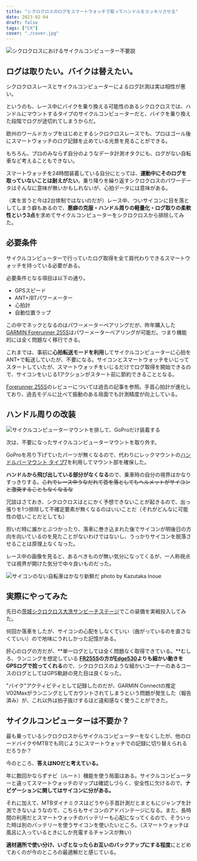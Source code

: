 ```yaml
---
title: "シクロクロスのログをスマートウォッチで取ってハンドルをスッキリさせる"
date: 2023-02-04
draft: false
tags: ["CX"]
cover: "./cover.jpg"
---
```


![シクロクロスにおけるサイクルコンピューター不要説](./cover.jpg)

## ログは取りたい。バイクは替えたい。

シクロクロスレースとサイクルコンピューターによるログ計測は実は相性が悪い。

というのも、レース中にバイクを乗り換える可能性のあるシクロクロスでは、ハンドルにマウントするタイプのサイクルコンピューターだと、バイクを乗り換えた段階でログが途切れてしまうからだ。

欧州のワールドカップをはじめとするシクロクロスレースでも、プロはゴール後にスマートウォッチのログ記録を止めている光景を見ることができる。

もちろん、プロのみならず自分のようなデータ計測オタクにも、ログがない自転車など考えることもできない。

スマートウォッチを24時間装着している自分にとっては、**運動中にそのログを取っていないことは耐えがたい**。乗り降りを繰り返すシクロクロスのパワーデータはそんなに意味が無いかもしれないが、心拍データには意味がある。

（実を言うと今は2台体制ではないのだが）レース中、ついサイコンに目を落としてしまう癖もあるので、**悪癖の克服・ハンドル周りの軽量化・ログ取りの柔軟性という3点**を求めてサイクルコンピューターをシクロクロスから排除してみた。

## 必要条件

サイクルコンピューターで行っていたログ取得を全て肩代わりできるスマートウォッチを持っている必要がある。

必要条件となる項目は以下の通り。

- GPSスピード
- ANT+/BTパワーメーター
- 心拍計
- 自動位置ラップ

この中でネックとなるのはパワーメーターペアリングだが、昨年購入した[GARMIN Forerunner 255S](https://amzn.to/3IMI0Ec)はパワーメーターペアリングが可能だ。つまり機能的には全く問題なく移行できる。

これまでは、事前に**心拍転送モードを利用**してサイクルコンピューターに心拍をANT+で転送していたが、不要になる。サイコンとスマートウォッチをいじってスタートしていたが、スマートウォッチをいじるだけでログ取得を開始できるので、サイコンをいじる1アクションがスタート前に節約できることとなる。

[Forerunner 255S](https://amzn.to/3IMI0Ec)のレビューについては過去の記事を参照。手首心拍計が進化しており、過去モデルに比べて振動のある局面でも計測精度が向上している。

<LinkBox url="https://blog.gensobunya.net/post/2022/07/fr255s_review/" />

## ハンドル周りの改装

![サイクルコンピューターマウントを排して、GoProだけ装着する](./front.jpg)

次は、不要になったサイクルコンピューターマウントを取り外す。

GoProを吊り下げていたパーツが無くなるので、代わりにレックマウントの[ハンドルバーマウント タイプ7](https://amzn.to/3DF7RwI)を利用してマウント部を確保した。

<Amzn asin="B00HU3LCOS">

**ハンドルから飛び出している部分がなくなる**ので、乗車時の自分の視界はかなりすっきりする。~~これでレース中うなだれて首を落としてもヘルメットがサイコンと激突することもなくなるな~~

冗談はさておき、シクロクロスはとにかく予想できないことが起きるので、出っ張りを1つ排除して不確定要素が無くなるのはいいことだ（それがどんなに可能性の低いことだとしても）

担いだ時に誰かとぶつかったり、落車に巻き込まれた後でサイコンが明後日の方向を向いているのを見たことがないわけではないし、うっかりサイコンを脱落させることは原理上なくなった。

レース中の画像を見ると、あるべきものが無い気分になってくるが、一人称視点では視界が開けた気分で中々良いものだった。

![サイコンのない自転車はかなり新鮮だ photo by Kazutaka Inoue](./race.jpg)

## 実際にやってみた

先日の[茨城シクロクロス大洗サンビーチステージ](https://blog.gensobunya.net/post/2023/01/2023_oharai/)でこの装備を実戦投入してみた。

何回か落車をしたが、サイコンの心配をしなくていい（曲がっているのを直さなくていい）ので地味にうれしかった記憶がある。

肝心のログの方だが、**単一ログとしては全く問題なく取得できている。**むしろ、ランニングを想定している **[FR255S](https://amzn.to/3IMI0Ec)の方が[Edge530](https://amzn.to/3JBSY1W)よりも細かい動きをGPSログで拾ってくれる**ので、シクロクロスのような細かいコーナーのあるコースのログとしてはGPS軌跡の見た目は良くなった。

"バイク"アクティビティとして記録したのだが、GARMIN Connectの推定VO2Maxがランニングとしてカウントされてしまうという問題が発生した（報告済み）が、これ以外は拍子抜けするほど違和感なく使うことができた。

## サイクルコンピューターは不要か？

最も乗っているシクロクロスからサイクルコンピューターをなくしたが、他のロードバイクやMTBでも同じようにスマートウォッチでの記録に切り替えられるだろうか？

今のところ、**答えはNOだと考えている。**

年に数回かならずナビ（ルート）機能を使う局面はある。サイクルコンピューターと違ってスマートウォッチのマップは確認しづらく、安全性に欠けるので、**ナビゲーションに関してはサイコンに分がある。**

それに加えて、MTBダイナミクスはどうやら手首計測だとまともにジャンプを計測できないようなので、こちらもサイコンのアドバンテージになる。また、長時間の利用だとスマートウォッチのバッテリーも心配になってくるので、そういった時は別のバッテリーを使うサイコンを使いたいところ。（スマートウォッチは風呂に入っているときにしか充電するチャンスが無い）

**適材適所で使い分け、いざとなったらお互いのバックアップにする程度**にとどめておくのが今のところの最適解だと感じている。

<Amzn asin="B0B18M3381">
